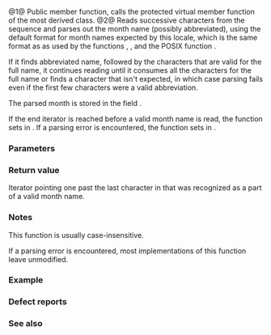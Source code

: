 {{cpp/locale/time_get/title|get_monthname|do_get_monthname}}
{{cpp/locale/time_get/navbar}}
{{dcl begin}}
{{dcl header|locale}}
{{dcl|num=1|1=
public:
iter_type get_monthname( iter_type beg, iter_type end, std::ios_base&amp; str,
                         std::ios_base::iostate&amp; err, std::tm* t ) const;
}}
{{dcl|num=2|1=
protected:
virtual iter_type do_get_monthname( iter_type beg, iter_type end, std::ios_base&amp; str,
                                    std::ios_base::iostate&amp; err, std::tm* t ) const;
}}
{{dcl end}}

@1@ Public member function, calls the protected virtual member function {{tt|do_get_monthname}} of the most derived class.
@2@ Reads successive characters from the sequence {{range|beg|end}} and parses out the month name (possibly abbreviated), using the default format for month names expected by this locale, which is the same format as {{c|"%b"}} as used by the functions {{lc|std::get_time}}, {{l2tt|cpp/locale/time_get/get}}, and the POSIX function {{tt|strptime()}}.

If it finds abbreviated name, followed by the characters that are valid for the full name, it continues reading until it consumes all the characters for the full name or finds a character that isn't expected, in which case parsing fails even if the first few characters were a valid abbreviation.

The parsed month is stored in the {{lc|std::tm}} field {{c|t-&gt;tm_mon}}.

If the end iterator is reached before a valid month name is read, the function sets {{lc|std::ios_base::eofbit}} in {{c|err}}. If a parsing error is encountered, the function sets {{lc|std::ios_base::failbit}} in {{c|err}}.

===Parameters===
{{par begin}}
{{par|beg|iterator designating the start of the sequence to parse}}
{{par|end|one past the end iterator for the sequence to parse}}
{{par|str|a stream object that this function uses to obtain locale facets when needed, e.g. {{lc|std::ctype}} to skip whitespace or {{lc|std::collate}} to compare strings}}
{{par|err|stream error flags object that is modified by this function to indicate errors}}
{{par|t|pointer to the {{lc|std::tm}} object that will hold the result of this function call}}
{{par end}}

===Return value===
Iterator pointing one past the last character in {{range|beg|end}} that was recognized as a part of a valid month name.

===Notes===
This function is usually case-insensitive.

If a parsing error is encountered, most implementations of this function leave {{c|*t}} unmodified.

===Example===
{{example
|code=
#include &lt;ctime&gt;
#include &lt;iostream&gt;
#include &lt;iterator&gt;
#include &lt;locale&gt;
#include &lt;sstream&gt;
#include &lt;string_view&gt;

void try_get_mon(std::string_view locale_name, std::string_view source)
{
    try
    {
        std::locale::global(std::locale(locale_name.data()));
    }
    catch (std::runtime_error const&amp; ex)
    {
        std::cout &lt;&lt; "Cannot setup locale: " &lt;&lt; locale_name &lt;&lt; "\n"
                     "Exception: " &lt;&lt; ex.what() &lt;&lt; '\n';
        return;
    }

    std::cout &lt;&lt; "Parsing the month out of '" &lt;&lt; source
              &lt;&lt; "' in the locale " &lt;&lt; std::locale().name() &lt;&lt; '\n';
    std::istringstream str{source.data()};
    std::ios_base::iostate err = std::ios_base::goodbit;

    std::tm t;
    std::time_get&lt;char&gt; const&amp; facet = std::use_facet&lt;std::time_get&lt;char&gt;&gt;(str.getloc());
    std::istreambuf_iterator&lt;char&gt; ret = facet.get_monthname({str}, {}, str, err, &amp;t);
    str.setstate(err);
    std::istreambuf_iterator&lt;char&gt; last{};

    if (str)
    {
        std::cout &lt;&lt; "Successfully parsed, month number is " &lt;&lt; t.tm_mon;

        if (ret != last)
        {
            std::cout &lt;&lt; ". Remaining content: ";
            std::copy(ret, last, std::ostreambuf_iterator&lt;char&gt;(std::cout));
        }
        else
            std::cout &lt;&lt; ". The input was fully consumed";
    }
    else
    {
        std::cout &lt;&lt; "Parse failed. Unparsed string: ";
        std::copy(ret, last, std::ostreambuf_iterator&lt;char&gt;(std::cout));
    }

    std::cout &lt;&lt; '\n';
}

int main()
{
    try_get_mon("ja_JP.utf8", "2月");
    try_get_mon("th_TH.utf8", "กุมภาพันธ์");
    try_get_mon("el_GR.utf8", "Φεβ");
    try_get_mon("el_GR.utf8", "Φεβρουάριος");
    try_get_mon("en_US.utf8", "Febrile");
}
|p=true
|output=
Parsing the month out of '2月' in the locale ja_JP.utf8
Successfully parsed, month number is 1. The input was fully consumed
Parsing the month out of 'กุมภาพันธ์' in the locale th_TH.utf8
Successfully parsed, month number is 1. The input was fully consumed
Parsing the month out of 'Φεβ' in the locale el_GR.utf8
Successfully parsed, month number is 1. The input was fully consumed
Parsing the month out of 'Φεβρουάριος' in the locale el_GR.utf8
Successfully parsed, month number is 1. The input was fully consumed
Parsing the month out of 'Febrile' in the locale en_US.utf8
Parse failed. Unparsed string: ile
}}

===Defect reports===
{{dr list begin}}
{{dr list item|wg=lwg|dr=248|std=C++98|before={{tt|eofbit}} was not set upon reaching the end iterator|after=sets {{tt|eofbit}} if a valid month name has not been read}}
{{dr list end}}

===See also===
{{dsc begin}}
{{dsc inc|cpp/io/manip/dsc get_time}}
{{dsc end}}

{{langlinks|ja|zh}}